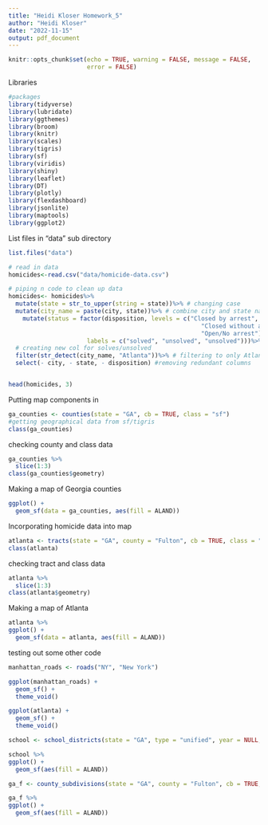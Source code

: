 ```yaml
---
title: "Heidi Kloser Homework_5"
author: "Heidi Kloser"
date: "2022-11-15"
output: pdf_document
---
```


```r
knitr::opts_chunk$set(echo = TRUE, warning = FALSE, message = FALSE, 
                      error = FALSE)
```


Libraries
```r
#packages
library(tidyverse)
library(lubridate)
library(ggthemes)
library(broom)
library(knitr)
library(scales)
library(tigris)
library(sf)
library(viridis)
library(shiny)
library(leaflet)
library(DT)
library(plotly)
library(flexdashboard)
library(jsonlite)
library(maptools)
library(ggplot2)
```

List files in "data" sub directory
```r
list.files("data")
```

```r
# read in data
homicides<-read.csv("data/homicide-data.csv")

# piping n code to clean up data
homicides<- homicides%>%
  mutate(state = str_to_upper(string = state))%>% # changing case
  mutate(city_name = paste(city, state))%>% # combine city and state name to one col
    mutate(status = factor(disposition, levels = c("Closed by arrest", 
                                                      "Closed without arrest", 
                                                      "Open/No arrest"), 
                      labels = c("solved", "unsolved", "unsolved")))%>% 
  # creating new col for solves/unsolved
  filter(str_detect(city_name, "Atlanta"))%>% # filtering to only Atlanta
  select(- city, - state, - disposition) #removing redundant columns


head(homicides, 3)

```

Putting map components in 
```r
ga_counties <- counties(state = "GA", cb = TRUE, class = "sf")
#getting geographical data from sf/tigris
class(ga_counties)
```

checking county and class data
```r
ga_counties %>% 
  slice(1:3)
class(ga_counties$geometry)
```
Making a map of Georgia counties
```r
ggplot() + 
  geom_sf(data = ga_counties, aes(fill = ALAND))
```

Incorporating homicide data into map
```r
atlanta <- tracts(state = "GA", county = "Fulton", cb = TRUE, class = "sf")
class(atlanta)
```

checking tract and class data
```r
atlanta %>% 
  slice(1:3)
class(atlanta$geometry)
```
Making a map of Atlanta
```r
atlanta %>% 
ggplot() + 
  geom_sf(data = atlanta, aes(fill = ALAND))
```

testing out some other code
```r
manhattan_roads <- roads("NY", "New York")

ggplot(manhattan_roads) + 
  geom_sf() + 
  theme_void()
```

```r
ggplot(atlanta) + 
  geom_sf() + 
  theme_void()
```

```r
school <- school_districts(state = "GA", type = "unified", year = NULL, cb = TRUE, class = "sf")

school %>% 
ggplot() + 
  geom_sf(aes(fill = ALAND))
```

```r
ga_f <- county_subdivisions(state = "GA", county = "Fulton", cb = TRUE, class = "sf")

ga_f %>% 
ggplot() + 
  geom_sf(aes(fill = ALAND))
```

